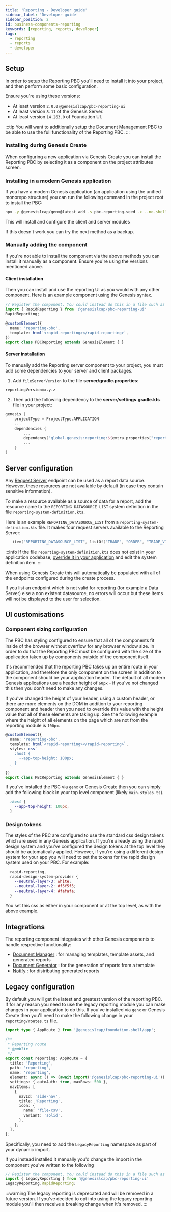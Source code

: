 ```yaml
---
title: 'Reporting - Developer guide'
sidebar_label: 'Developer guide'
sidebar_position: 2
id: business-components-reporting
keywords: [reporting, reports, developer]
tags:
  - reporting
  - reports
  - developer
---
```


## Setup

In order to setup the Reporting PBC you'll need to install it into your project, and then perform some basic configuration.

Ensure you're using these versions:
* At least version `2.0.0` `@genesislcap/pbc-reporting-ui`
* At least version `8.11` of the Genesis Server.
* At least version `14.263.0` of Foundation UI.

:::tip
You will want to additionally setup the Document Management PBC to be able to use the full functionality of the Reporting PBC.
:::

### Installing during Genesis Create

When configuring a new application via Genesis Create you can install the Reporting PBC by selecting it as a component on the project attributes screen.

### Installing in a modern Genesis application

If you have a modern Genesis application (an application using the unified monorepo structure) you can run the following command in the project root to install the PBC:

```bash
npx -y @genesislcap/genx@latest add -s pbc-reporting-seed -x --no-shell
```

This will install and configure the client and server modules

If this doesn't work you can try the next method as a backup.

### Manually adding the component

If you're not able to install the component via the above methods you can install it manually as a component. Ensure you're using the versions mentioned above.

#### Client installation

Then you can install and use the reporting UI as you would with any other component. Here is an example component using the Genesis syntax.

```typescript
// Register the component. You could instead do this in a file such as components.ts
import { RapidReporting } from '@genesislcap/pbc-reporting-ui'
RapidReporting;

@customElement({
  name: 'reporting-pbc',
  template: html`<rapid-reporting></rapid-reporting>`,
})
export class PBCReporting extends GenesisElement { }
```

#### Server installation


To manually add the Reporting server component to your project, you must add some dependencies to your server and client packages.

1. Add `fileServerVersion` to the file **server/gradle.properties**:

```xml
reportingVersion=x.y.z
```

2. Then add the following dependency to the **server/settings.gradle.kts** file in your project:

```kotlin
genesis {
    projectType = ProjectType.APPLICATION
    ...
    dependencies {
        ...
        dependency("global.genesis:reporting:${extra.properties["reportingVersion"]}")
        ...
    }
}
```


## Server configuration

Any [Request Server](/develop/server-capabilities/snapshot-queries-request-server/) endpoint can be used as a report data source. However, these resources are not available by default (in case they contain sensitive information).

To make a resource available as a source of data for a report, add the resource name to the `REPORTING_DATASOURCE_LIST` system definition in the file `reporting-system-definition.kts`.

Here is an example `REPORTING_DATASOURCE_LIST` from a `reporting-system-definition.kts` file. It makes four request servers available to the Reporting Server:

```kotlin
   item("REPORTING_DATASOURCE_LIST", listOf("TRADE", "ORDER", "TRADE_VIEW", "ORDER_VIEW"))
```

:::info
If the file `reporting-system-definition.kts` does not exist in your application codebase, [override it in your application](/develop/server-capabilities/runtime-configuration/site-specific/#overriding-platform-provided-files) and edit the system definition item.
:::

When using Genesis Create this will automatically be populated with all of the endpoints configured during the create process.

If you list an endpoint which is not valid for reporting (for example a Data Server) else a non existent datasource, no errors will occur but these items will not be displayed to the user for selection.

## UI customisations

### Component sizing configuration

The PBC has styling configured to ensure that all of the components fit inside of the browser without overflow for any browser window size. In order to do that the Reporting PBC must be configured with the size of the application taken up by components outside of the component itself.

It's recommended that the reporting PBC takes up an entire route in your application, and therefore the only component on the screen in addition to the component should be your application header. The default of all modern Genesis applications use a header height of `60px` - if you've not changed this then you don't need to make any changes.

If you've changed the height of your header, using a custom header, or there are more elements on the DOM in addition to your reporting component and header then you need to override this value with the height value that all of these elements are taking up. See the following example where the height of all elements on the page which are not from the reporting module is `100px`.

```typescript
@customElement({
  name: 'reporting-pbc',
  template: html`<rapid-reporting></rapid-reporting>`,
  styles: css`
    :host {
      --app-top-height: 100px;
    }
  `
})
export class PBCReporting extends GenesisElement { }
```

If you've installed the PBC via `genx` or Genesis Create then you can simply add the following block in your top level component (likely `main.styles.ts`).
```css
  :host {
    --app-top-height: 100px;
  }
```

### Design tokens

The styles of the PBC are configured to use the standard css design tokens which are used in any Genesis application. If you're already using the rapid design system and you've configured the design tokens at the top level they should be automatically applied. However, if you're using a different design system for your app you will need to set the tokens for the rapid design system used on your PBC. For example:

```css
  rapid-reporting,
  rapid-design-system-provider {
    --neutral-layer-3: white;
    --neutral-layer-2: #f5f5f5;
    --neutral-layer-4: #fafafa;
  }
```

You set this css as either in your component or at the top level, as with the above example.

## Integrations

The reporting component integrates with other Genesis components to handle respective functionality:

- [Document Manager](/develop/business-components/doc-management/) : for managing templates, template assets, and generated reports
- [Document Generator](/develop/business-components/generated-docs/) : for the generation of reports from a template
- [Notify](/develop/business-components/notifications/) : for distributing generated reports

## Legacy configuration

By default you will get the latest and greatest version of the reporting PBC. If for any reason you need to use the legacy reporting module you can make changes in your application to do this. If you've installed via `genx` or Genesis Create then you'll need to make the following change in your `reporting/routes.ts` file.

```typescript {11}
import type { AppRoute } from '@genesislcap/foundation-shell/app';

/**
 * Reporting route
 * @public
 */
export const reporting: AppRoute = {
  title: 'Reporting',
  path: 'reporting',
  name: 'reporting',
  element: async () => (await import('@genesislcap/pbc-reporting-ui')).LegacyReporting.RapidReporting,
  settings: { autoAuth: true, maxRows: 500 },
  navItems: [
    {
      navId: 'side-nav',
      title: 'Reporting',
      icon: {
        name: 'file-csv',
        variant: 'solid',
      },
    },
  ],
};
```

Specifically, you need to add the `LegacyReporting` namespace as part of your dynamic import.

If you instead installed it manually you'd change the import in the component you've written to the following
```typescript
// Register the component. You could instead do this in a file such as components.ts
import { LegacyReporting } from '@genesislcap/pbc-reporting-ui'
LegacyReporting.RapidReporting;
```

:::warning
The legacy reporting is deprecated and will be removed in a future version. If you've decided to opt into using the legacy reporting module you'll then receive a breaking change when it's removed.
:::

